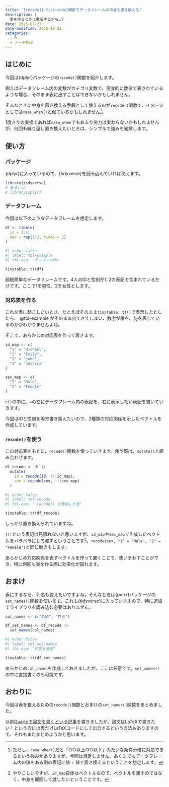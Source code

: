 ```yaml
---
title: "[recode]{.fira-code}関数でデータフレームの中身を置き換える"
description: |
  表を作るときに重宝するかも…？
date: 2025-07-27
date-modified: 2025-10-23
categories:
  - R
  - データ処理
---
```


## はじめに

今回は{dplyr}パッケージの`recode()`関数を紹介します。

例えばデータフレーム内の変数がカテゴリ変数で、便宜的に数値で表されているような場合、そのまま表に出すことはできないかもしれません。

そんなときに中身を置き換える手段として使えるのが`recode()`関数で、イメージとしては`case_when()`と似ているかもしれません^[ただし、`case_when()`だと「○○以上○○以下」みたいな条件分岐に対応できるという強みがありますが、今回は想定しません。あくまでもデータフレーム内の値をある別の表記に値 = 値で置き換えるということを想定します。]。

1度きりの変換であれば`case_when`でもあまり労力は変わらないかもしれませんが、何回も繰り返し置き換えたいときは、シンプルで強みを発揮します。

## 使い方

### パッケージ

{dplyr}に入っているので、{tidyverse}を読み込んでいれば使えます。

```r
library(tidyverse)
# あるいは
# library(dplyr)
```

### データフレーム

今回は以下のようなデータフレームを想定します。

```r
df <- tibble(
  id = 1:4,
  sex = rep(1:2, times = 2)
)
```

```r
#| echo: false
#| label: tbl-example
#| tbl-cap: "テーブルの例"

tinytable::tt(df)

```

超絶簡単なデータフレームです。4人のIDと性別が1, 2の表記で含まれているだけです。ここで1を男性、2を女性とします。

### 対応表を作る

これを表に起こしたいとき、たとえばそのまま`tinytable::tt()`で表示したとしたら、 @tbl-example がそのまま出てきてしまい、数字が誰を、何を表しているのかがわかりませんよね。

そこで、あらかじめ対応表を作って置きます。

```r
id_map <- c(
  "1" = "Michael",
  "2" = "Emily",
  "3" = "John",
  "4" = "Jessica"
)

sex_map <- c(
  "1" = "Male",
  "2" = "Female"
)
```

`c()`の中に、`=`の左にデータフレーム内の表記を、右に表示したい表記を書いていきます。

今回はIDと性別を両方書き換えたいので、2種類の対応関係を示したベクトルを作成しています。

### `recode()`を使う

この対応表をもとに、`recode()`関数を使っていきます。使う際は、`mutate()`と組み合わせます。

```r
df_recode <- df |>
  mutate(
    id = recode(id, !!!id_map),
    sex = recode(sex, !!!sex_map)
  )
```

```r
#| echo: false
#| label: tbl-recode
#| tbl-cap: "`recode()`を使用した表"

tinytable::tt(df_recode)

```

しっかり置き換えられていますね。

`!!!`という表記は見慣れないと思いますが、`id_map`や`sex_map`で作成したベクトルをバラバラにして渡すということです^[ややこしいですが、`id_map`自体はベクトルなので、ベクトルを渡すのではなく、中身を展開して渡したいということです。]。`recode(sex, "1" = "Male", "2" = "Female")`と同じ働きをします。

あらかじめ対応関係を表すベクトルを作って置くことで、使いまわすことができ、特に何回も表を作る際に効率化が図れます。

## おまけ

表にするなら、列名も変えたいですよね。そんなときは{purrr}パッケージの`set_names()`関数を使います。これも{tidyverse}に入っていますので、特に追加でライブラリを読み込む必要はありません。

```r
col_names <- c("名前", "性別")

df_set_names <- df_recode |>
  set_names(col_names)
```

```r
#| echo: false
#| label: tbl-set-names
#| tbl-cap: "列名を変更"

tinytable::tt(df_set_names)

```

あらかじめ`col_names`を作成しておきましたが、ここは任意です。`set_names()`の中に直接書くのも可能です。

## おわりに

今回は表を整えるための`recode()`関数とおまけの`set_names()`関数をまとめました。

以前[Quartoで論文を書くという記事](../240629_write_thesis/index.qmd)を書きましたが、論文はLaTeXで書きたい！という方には表だけLaTeXコードにして出力するという方法もありますので、それもまたまとめようかと思います。